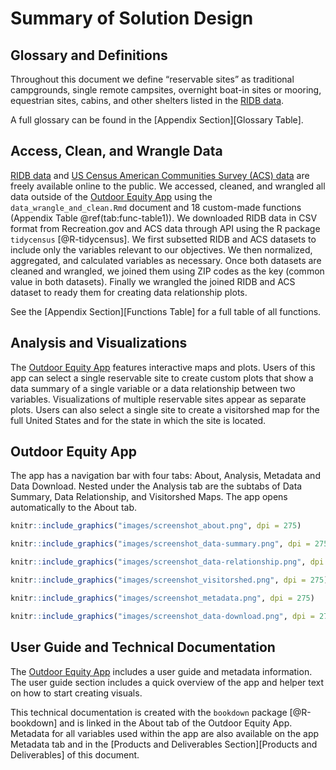 # Summary of Solution Design

## Glossary and Definitions

Throughout this document we define “reservable sites” as traditional campgrounds, single remote campsites, overnight boat-in sites or mooring, equestrian sites, cabins, and other shelters listed in the [RIDB data](https://ridb.recreation.gov/).

A full glossary can be found in the [Appendix Section][Glossary Table].

## Access, Clean, and Wrangle Data

[RIDB data](https://ridb.recreation.gov/) and [US Census American Communities Survey (ACS) data](https://www.census.gov/programs-surveys/acs/data.html) are freely available online to the public. We accessed, cleaned, and wrangled all data outside of the [Outdoor Equity App](https://shinyapps.bren.ucsb.edu/oe_app/) using the `data_wrangle_and_clean.Rmd` document and 18 custom-made functions (Appendix Table \@ref(tab:func-table1)). We downloaded RIDB data in CSV format from Recreation.gov and ACS data through API using the R package `tidycensus` [@R-tidycensus]. We first subsetted RIDB and ACS datasets to include only the variables relevant to our objectives. We then normalized, aggregated, and calculated variables as necessary. Once both datasets are cleaned and wrangled, we joined them using ZIP codes as the key (common value in both datasets). Finally we wrangled the joined RIDB and ACS dataset to ready them for creating data relationship plots.

See the [Appendix Section][Functions Table] for a full table of all functions.


## Analysis and Visualizations

The [Outdoor Equity App](https://shinyapps.bren.ucsb.edu/oe_app/) features interactive maps and plots. Users of this app can select a single reservable site to create custom plots that show a data summary of a single variable or a data relationship between two variables. Visualizations of multiple reservable sites appear as separate plots. Users can also select a single site to create a visitorshed map for the full United States and for the state in which the site is located. 


## Outdoor Equity App

The app has a navigation bar with four tabs: About, Analysis, Metadata and Data Download. Nested under the Analysis tab are the subtabs of Data Summary, Data Relationship, and Visitorshed Maps. The app opens automatically to the About tab. 

```r
knitr::include_graphics("images/screenshot_about.png", dpi = 275)
```

```r
knitr::include_graphics("images/screenshot_data-summary.png", dpi = 275)
```

```r
knitr::include_graphics("images/screenshot_data-relationship.png", dpi = 275)
```

```r
knitr::include_graphics("images/screenshot_visitorshed.png", dpi = 275)
```

```r
knitr::include_graphics("images/screenshot_metadata.png", dpi = 275)
```

```r
knitr::include_graphics("images/screenshot_data-download.png", dpi = 275)
```


## User Guide and Technical Documentation

The [Outdoor Equity App](https://shinyapps.bren.ucsb.edu/oe_app/) includes a user guide and metadata information. The user guide section includes a quick overview of the app and helper text on how to start creating visuals. 

This technical documentation is created with the `bookdown` package [@R-bookdown] and is linked in the About tab of the Outdoor Equity App. Metadata for all variables used within the app are also available on the app Metadata tab and in the [Products and Deliverables Section][Products and Deliverables] of this document. 



